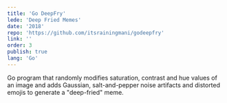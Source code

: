 ```yaml
---
title: 'Go DeepFry'
lede: 'Deep Fried Memes'
date: '2018'
repo: 'https://github.com/itsrainingmani/godeepfry'
link: ''
order: 3
publish: true
lang: 'Go'
---
```


Go program that randomly modifies saturation, contrast and hue values of an image and adds Gaussian, salt-and-pepper noise artifacts and distorted emojis to generate a <italic>"deep-fried"</italic> meme.
